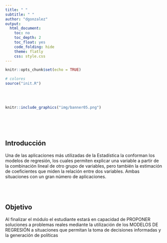 ```yaml
---
title: " " 
subtitle: " "  
author: "dgonzalez"
output:
  html_document:
    toc: no
    toc_depth: 2
    toc_float: yes
    code_folding: hide
    theme: flatly
    css: style.css
---
```



```r
knitr::opts_chunk$set(echo = TRUE)

# colores
source("init.R")

```

<br/><br/>

```r
knitr::include_graphics("img/banner05.png")
```

<br/><br/><br/>

<div class="highlight-box">
# **Introducción**

Una de las aplicaciones más utilizadas de la Estadística la conforman los modelos de regresión, los cuales permiten explicar una variable a partir de la combinación  lineal de otro  grupo de variables, pero también  la estimación de  coeficientes que miden la relación  entre dos variables.  Ambas situaciones con un gran número de aplicaciones.

</div>

<br/><br/>

<div class="highlight-box">
# **Objetivo**

Al finalizar el módulo el estudiante estará en capacidad de PROPONER soluciones a problemas reales mediante la utilización de los MODELOS DE REGRESIÓN a situaciones que permitan la toma de decisiones informadas y la generación de políticas

</div>



